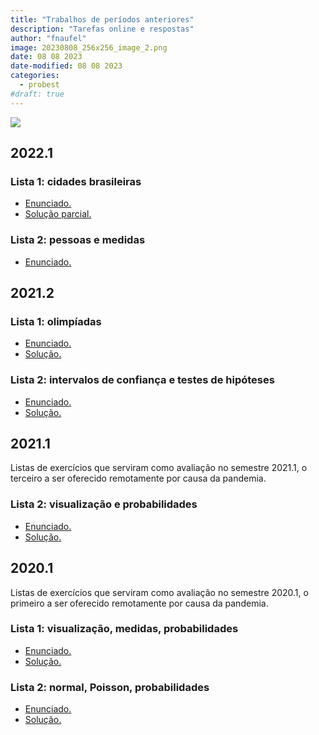 ```yaml
---
title: "Trabalhos de períodos anteriores"
description: "Tarefas online e respostas"
author: "fnaufel"
image: 20230808_256x256_image_2.png
date: 08 08 2023
date-modified: 08 08 2023
categories:
  - probest
#draft: true
---
```


![](20230808_256x256_image_2.png){fig-align="center"}
  
## 2022.1

### Lista 1: cidades brasileiras

* [Enunciado.](https://fnaufel.github.io/lista1-cidades-br/)
* [Solução parcial.](/probest/2022.1/cidades-gab.html)

### Lista 2: pessoas e medidas

* [Enunciado.](/probest/2022.1/ic-ih.html)


## 2021.2

### Lista 1: olimpíadas

* [Enunciado.](https://github.com/fnaufel/Olimpiadas/blob/master/README.md)
* [Solução.](/probest/2021.2/olimpiadas-solucoes.html)

### Lista 2: intervalos de confiança e testes de hipóteses

* [Enunciado.](/probest/2021.2/ic-th.html)
* [Solução.](/probest/2021.2/ic-th-solucoes.html)


## 2021.1

Listas de exercícios que serviram como avaliação no semestre 2021.1, o terceiro a ser oferecido remotamente por causa da pandemia.

### Lista 2: visualização e probabilidades

* [Enunciado.](/probest/2021.1/lista2.html)
* [Solução.](/probest/2021.1/lista2-gab.html)


## 2020.1

Listas de exercícios que serviram como avaliação no semestre 2020.1, o primeiro a ser oferecido remotamente por causa da pandemia.

### Lista 1: visualização, medidas, probabilidades

* [Enunciado.](/probest/2020.1/lista1.html)
* [Solução.](/probest/2020.1/lista1-gab.html)


### Lista 2: normal, Poisson, probabilidades

* [Enunciado.](/probest/2020.1/lista2.html)
* [Solução.](/probest/2020.1/lista2-respostas.html)

